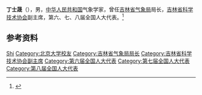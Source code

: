 '''丁士晟'''（{{bd|？|}}），男，[[中华人民共和国|中华人民共和国]]气象学家，曾任[[吉林省气象局|吉林省气象局]]局长，[[吉林省科学技术协会|吉林省科学技术协会]]副主席，第六、七、八届全国人大代表。<ref>{{Cite book|title=中华人民共和国职官志|author=何虎生, 李耀东, 向常福主编|publisher=中国社会出版社|year=2003|isbn=9787800883934|location=北京|pages=}}</ref>

== 参考资料 ==
{{reflist}}

{{中国人物小作品}}

{{Authority control}}
{{DEFAULTSORT:Ding丁}}
[[Category:丁姓|Shi]]
[[Category:北京大学校友|Category:北京大学校友]]
[[Category:吉林省气象局局长|Category:吉林省气象局局长]]
[[Category:吉林省科学技术协会副主席|Category:吉林省科学技术协会副主席]]
[[Category:第六届全国人大代表|Category:第六届全国人大代表]]
[[Category:第七届全国人大代表|Category:第七届全国人大代表]]
[[Category:第八届全国人大代表|Category:第八届全国人大代表]]